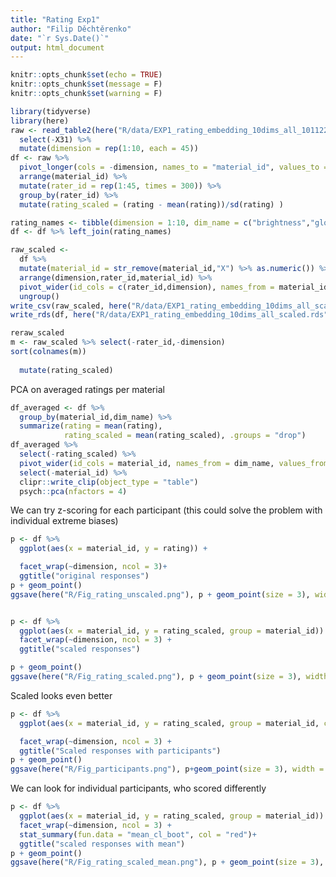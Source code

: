 ```yaml
---
title: "Rating Exp1"
author: "Filip Děchtěrenko"
date: "`r Sys.Date()`"
output: html_document
---
```


```r
knitr::opts_chunk$set(echo = TRUE)
knitr::opts_chunk$set(message = F)
knitr::opts_chunk$set(warning = F)
```

```r

library(tidyverse)
library(here)
raw <- read_table2(here("R/data/EXP1_rating_embedding_10dims_all_101122.txt"), col_names = F) %>% 
  select(-X31) %>% 
  mutate(dimension = rep(1:10, each = 45)) 
df <- raw %>% 
  pivot_longer(cols = -dimension, names_to = "material_id", values_to = "rating") %>% 
  arrange(material_id) %>% 
  mutate(rater_id = rep(1:45, times = 300)) %>% 
  group_by(rater_id) %>% 
  mutate(rating_scaled = (rating - mean(rating))/sd(rating) )

rating_names <- tibble(dimension = 1:10, dim_name = c("brightness","glossiness","colourfulness","directionality","complexity","contrast","roughness","patchiness/regularity","line elongation","spatial scale"))
df <- df %>% left_join(rating_names)

raw_scaled <- 
  df %>% 
  mutate(material_id = str_remove(material_id,"X") %>% as.numeric()) %>% 
  arrange(dimension,rater_id,material_id) %>% 
  pivot_wider(id_cols = c(rater_id,dimension), names_from = material_id, values_from = rating_scaled) %>% 
  ungroup()
write_csv(raw_scaled, here("R/data/EXP1_rating_embedding_10dims_all_scaled.txt"))
write_rds(df, here("R/data/EXP1_rating_embedding_10dims_all_scaled.rds"))

reraw_scaled  
m <- raw_scaled %>% select(-rater_id,-dimension)
sort(colnames(m))
  
  mutate(rating_scaled)
```

PCA on averaged ratings per material

```r
df_averaged <- df %>% 
  group_by(material_id,dim_name) %>% 
  summarize(rating = mean(rating),
            rating_scaled = mean(rating_scaled), .groups = "drop") 
df_averaged %>% 
  select(-rating_scaled) %>% 
  pivot_wider(id_cols = material_id, names_from = dim_name, values_from = rating) %>% 
  select(-material_id) %>%
  clipr::write_clip(object_type = "table")
  psych::pca(nfactors = 4)
```

We can try z-scoring for each participant (this could solve the problem with individual extreme biases)

```r
p <- df %>% 
  ggplot(aes(x = material_id, y = rating)) + 

  facet_wrap(~dimension, ncol = 3)+
  ggtitle("original responses")
p + geom_point()
ggsave(here("R/Fig_rating_unscaled.png"), p + geom_point(size = 3), width = 12, height = 12)


p <- df %>% 
  ggplot(aes(x = material_id, y = rating_scaled, group = material_id)) + 
  facet_wrap(~dimension, ncol = 3) +
  ggtitle("scaled responses")

p + geom_point()
ggsave(here("R/Fig_rating_scaled.png"), p + geom_point(size = 3), width = 12, height = 12)
```

Scaled looks even better

```r
p <- df %>% 
  ggplot(aes(x = material_id, y = rating_scaled, group = material_id, col = as.character(rater_id))) + 

  facet_wrap(~dimension, ncol = 3) +
  ggtitle("Scaled responses with participants")
p + geom_point()
ggsave(here("R/Fig_participants.png"), p+geom_point(size = 3), width = 12, height = 12)
```

We can look for individual participants, who scored differently



```r
p <- df %>% 
  ggplot(aes(x = material_id, y = rating_scaled, group = material_id)) + 
  facet_wrap(~dimension, ncol = 3) +
  stat_summary(fun.data = "mean_cl_boot", col = "red")+
  ggtitle("scaled responses with mean")
p + geom_point()
ggsave(here("R/Fig_rating_scaled_mean.png"), p + geom_point(size = 3), width = 12, height = 12)

```

